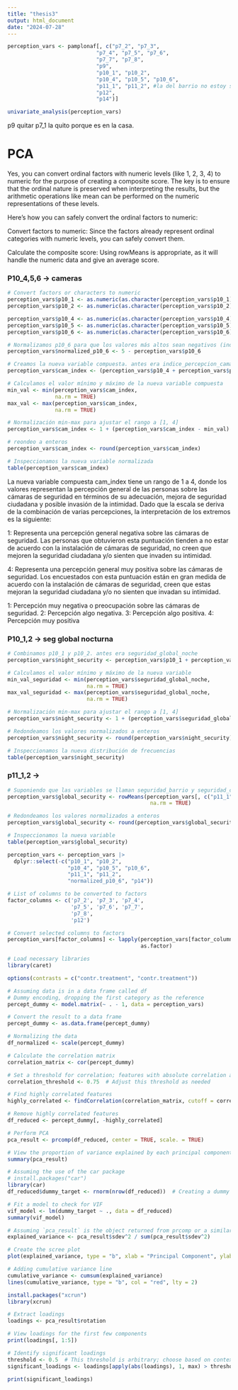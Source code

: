 ```yaml
---
title: "thesis3"
output: html_document
date: "2024-07-28"
---
```


```r
perception_vars <- pamplonaf[, c("p7_2", "p7_3", 
                            "p7_4", "p7_5", "p7_6",
                            "p7_7", "p7_8",
                            "p9", 
                            "p10_1", "p10_2", 
                            "p10_4", "p10_5", "p10_6", 
                            "p11_1", "p11_2", #la del barrio no estoy segura
                            "p12", 
                            "p14")]

univariate_analysis(perception_vars)

```

p9 quitar p7_1 la quito porque es en la casa.

# PCA

Yes, you can convert ordinal factors with numeric levels (like 1, 2, 3, 4) to numeric for the purpose of creating a composite score. The key is to ensure that the ordinal nature is preserved when interpreting the results, but the arithmetic operations like mean can be performed on the numeric representations of these levels.

Here's how you can safely convert the ordinal factors to numeric:

Convert factors to numeric: Since the factors already represent ordinal categories with numeric levels, you can safely convert them.

Calculate the composite score: Using rowMeans is appropriate, as it will handle the numeric data and give an average score.

### P10_4,5,6 -\> cameras

```r
# Convert factors or characters to numeric
perception_vars$p10_1 <- as.numeric(as.character(perception_vars$p10_1))
perception_vars$p10_2 <- as.numeric(as.character(perception_vars$p10_2))

perception_vars$p10_4 <- as.numeric(as.character(perception_vars$p10_4))
perception_vars$p10_5 <- as.numeric(as.character(perception_vars$p10_5))
perception_vars$p10_6 <- as.numeric(as.character(perception_vars$p10_6))

# Normalizamos p10_6 para que los valores más altos sean negativos (indicando una percepción negativa)
perception_vars$normalized_p10_6 <- 5 - perception_vars$p10_6

# Creamos la nueva variable compuesta. antes era indice_percepcion_camaras
perception_vars$cam_index <- (perception_vars$p10_4 + perception_vars$p10_5) - perception_vars$normalized_p10_6

# Calculamos el valor mínimo y máximo de la nueva variable compuesta
min_val <- min(perception_vars$cam_index, 
               na.rm = TRUE)
max_val <- max(perception_vars$cam_index, 
               na.rm = TRUE)

# Normalización min-max para ajustar el rango a [1, 4]
perception_vars$cam_index <- 1 + (perception_vars$cam_index - min_val) * (3 / (max_val - min_val))

# reondeo a enteros
perception_vars$cam_index <- round(perception_vars$cam_index)

# Inspeccionamos la nueva variable normalizada
table(perception_vars$cam_index)

```

La nueva variable compuesta cam_index tiene un rango de 1 a 4, donde los valores representan la percepción general de las personas sobre las cámaras de seguridad en términos de su adecuación, mejora de seguridad ciudadana y posible invasión de la intimidad. Dado que la escala se deriva de la combinación de varias percepciones, la interpretación de los extremos es la siguiente:

1: Representa una percepción general negativa sobre las cámaras de seguridad. Las personas que obtuvieron esta puntuación tienden a no estar de acuerdo con la instalación de cámaras de seguridad, no creen que mejoren la seguridad ciudadana y/o sienten que invaden su intimidad.

4: Representa una percepción general muy positiva sobre las cámaras de seguridad. Los encuestados con esta puntuación están en gran medida de acuerdo con la instalación de cámaras de seguridad, creen que estas mejoran la seguridad ciudadana y/o no sienten que invadan su intimidad.

1: Percepción muy negativa o preocupación sobre las cámaras de seguridad. 2: Percepción algo negativa. 3: Percepción algo positiva. 4: Percepción muy positiva

### P10_1,2 -\> seg global nocturna

```r
# Combinamos p10_1 y p10_2. antes era seguridad_global_noche
perception_vars$night_security <- perception_vars$p10_1 + perception_vars$p10_2

# Calculamos el valor mínimo y máximo de la nueva variable
min_val_seguridad <- min(perception_vars$seguridad_global_noche,
                         na.rm = TRUE)
max_val_seguridad <- max(perception_vars$seguridad_global_noche, 
                         na.rm = TRUE)

# Normalización min-max para ajustar el rango a [1, 4]
perception_vars$night_security <- 1 + (perception_vars$seguridad_global_noche - min_val_seguridad) * (3 / (max_val_seguridad - min_val_seguridad))

# Redondeamos los valores normalizados a enteros
perception_vars$night_security <- round(perception_vars$night_security)

# Inspeccionamos la nueva distribución de frecuencias
table(perception_vars$night_security)

```

### p11_1,2 -\>

```r
# Suponiendo que las variables se llaman seguridad_barrio y seguridad_ciudad en el dataframe perception_vars
perception_vars$global_security <- rowMeans(perception_vars[, c("p11_1", "p11_2")], 
                                             na.rm = TRUE)

# Redondeamos los valores normalizados a enteros
perception_vars$global_security <- round(perception_vars$global_security)

# Inspeccionamos la nueva variable
table(perception_vars$global_security)

```

```r
perception_vars <- perception_vars |> 
  dplyr::select(-c("p10_1", "p10_2",
                   "p10_4", "p10_5", "p10_6",
                   "p11_1", "p11_2",
                   "normalized_p10_6", "p14"))
```

```r
# List of columns to be converted to factors
factor_columns <- c('p7_2', 'p7_3', 'p7_4', 
                    'p7_5', 'p7_6', 'p7_7', 
                    'p7_8', 
                    'p12')

# Convert selected columns to factors
perception_vars[factor_columns] <- lapply(perception_vars[factor_columns],
                                          as.factor)

```

```r
# Load necessary libraries
library(caret)

options(contrasts = c("contr.treatment", "contr.treatment"))

# Assuming data is in a data frame called df
# Dummy encoding, dropping the first category as the reference
percept_dummy <- model.matrix(~ . - 1, data = perception_vars)

# Convert the result to a data frame
percept_dummy <- as.data.frame(percept_dummy)

# Normalizing the data
df_normalized <- scale(percept_dummy)

```

```r
# Calculate the correlation matrix
correlation_matrix <- cor(percept_dummy)

# Set a threshold for correlation; features with absolute correlation above this threshold are considered redundant
correlation_threshold <- 0.75  # Adjust this threshold as needed

# Find highly correlated features
highly_correlated <- findCorrelation(correlation_matrix, cutoff = correlation_threshold)

# Remove highly correlated features
df_reduced <- percept_dummy[, -highly_correlated]

```

```r
# Perform PCA
pca_result <- prcomp(df_reduced, center = TRUE, scale. = TRUE)

# View the proportion of variance explained by each principal component
summary(pca_result)

# Assuming the use of the car package
# install.packages("car")
library(car)
df_reduced$dummy_target <- rnorm(nrow(df_reduced))  # Creating a dummy target

# Fit a model to check for VIF
vif_model <- lm(dummy_target ~ ., data = df_reduced)
summary(vif_model)


```

```r
# Assuming `pca_result` is the object returned from prcomp or a similar PCA function
explained_variance <- pca_result$sdev^2 / sum(pca_result$sdev^2)

# Create the scree plot
plot(explained_variance, type = "b", xlab = "Principal Component", ylab = "Proportion of Variance Explained", main = "Scree Plot")

# Adding cumulative variance line
cumulative_variance <- cumsum(explained_variance)
lines(cumulative_variance, type = "b", col = "red", lty = 2)

install.packages("xcrun")
library(xcrun)
```

```r
# Extract loadings
loadings <- pca_result$rotation

# View loadings for the first few components
print(loadings[, 1:5])

# Identify significant loadings
threshold <- 0.5  # This threshold is arbitrary; choose based on context
significant_loadings <- loadings[apply(abs(loadings), 1, max) > threshold, ]

print(significant_loadings)

```
